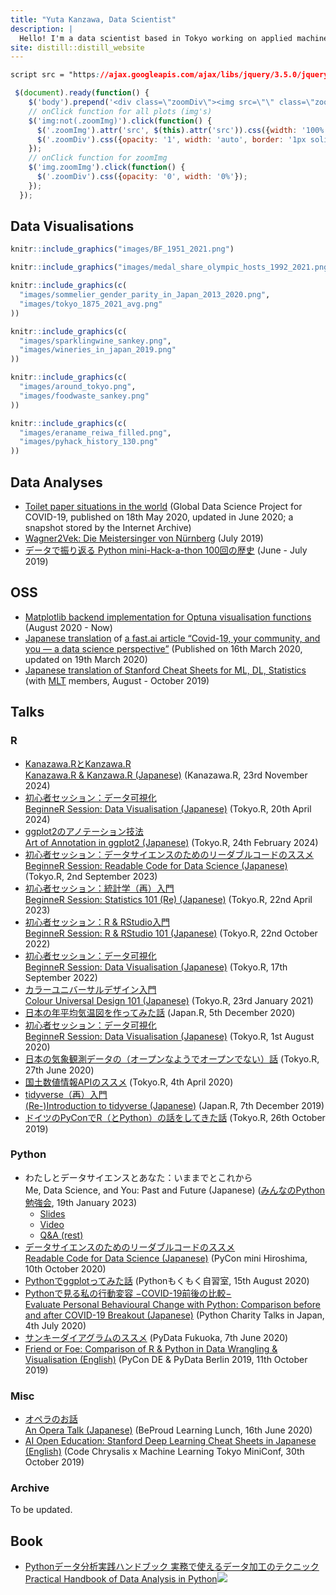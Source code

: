 ```yaml
---
title: "Yuta Kanzawa, Data Scientist"
description: |
  Hello! I'm a data scientist based in Tokyo working on applied machine learning, business intelligence and data visualisation. Always under construction.
site: distill::distill_website
---
```


```css
script src = "https://ajax.googleapis.com/ajax/libs/jquery/3.5.0/jquery.min.js"
```

```js
 $(document).ready(function() {
    $('body').prepend('<div class=\"zoomDiv\"><img src=\"\" class=\"zoomImg\"></div>');
    // onClick function for all plots (img's)
    $('img:not(.zoomImg)').click(function() {
      $('.zoomImg').attr('src', $(this).attr('src')).css({width: '100%'});
      $('.zoomDiv').css({opacity: '1', width: 'auto', border: '1px solid white', borderRadius: '5px', position: 'fixed', top: '55%', left: '50%', marginRight: '-50%', transform: 'translate(-50%, -50%)', boxShadow: '0px 0px 50px #888888', zIndex: '50', overflow: 'auto', maxHeight: '90%'});
    });
    // onClick function for zoomImg
    $('img.zoomImg').click(function() {
      $('.zoomDiv').css({opacity: '0', width: '0%'}); 
    });
  });
```

## Data Visualisations
```r
knitr::include_graphics("images/BF_1951_2021.png")
```
```r
knitr::include_graphics("images/medal_share_olympic_hosts_1992_2021.png")
```
```r
knitr::include_graphics(c(
  "images/sommelier_gender_parity_in_Japan_2013_2020.png",
  "images/tokyo_1875_2021_avg.png"
))
```
```r
knitr::include_graphics(c(
  "images/sparklingwine_sankey.png",
  "images/wineries_in_japan_2019.png"
))
```
```r
knitr::include_graphics(c(
  "images/around_tokyo.png",
  "images/foodwaste_sankey.png"
))
```
```r
knitr::include_graphics(c(
  "images/eraname_reiwa_filled.png",
  "images/pyhack_history_130.png"
))
```

## Data Analyses
- [Toilet paper situations in the world](http://web.archive.org/web/20210129183831/https://www.covid19analytics.org/post/toilet-paper-situations-in-the-world) (Global Data Science Project for COVID-19, published on 18th May 2020, updated in June 2020; a snapshot stored by the Internet Archive)
- [Wagner2Vek: Die Meistersinger von Nürnberg](Wagner2Vek_Meistersinger.html) (July 2019)
- [データで振り返る Python mini-Hack-a-thon 100回の歴史](Pyhack100thAniv.html) (June - July 2019)

## OSS
- [Matplotlib backend implementation for Optuna visualisation functions](https://github.com/optuna/optuna/pull/1756) (August 2020 - Now)
- [Japanese translation](https://qiita.com/yutakanzawa/items/89f313f4f26a3abc398e) of [a fast.ai article "Covid-19, your community, and you — a data science perspective"](https://www.fast.ai/2020/03/09/coronavirus/) (Published on 16th March 2020, updated on 19th March 2020)
- [Japanese translation of Stanford Cheat Sheets for ML, DL, Statistics](https://stanford.edu/~shervine/l/ja/teaching/) (with [MLT](https://www.mlt.ai) members, August - October 2019)

## Talks
### R
- [Kanazawa.RとKanzawa.R<br>Kanazawa.R & Kanzawa.R (Japanese)](TokyoR/KanazawaRとKanzawaR_KanazawaR_20241123.pdf) (Kanazawa.R, 23rd November 2024)
- [初心者セッション：データ可視化<br>BeginneR Session: Data Visualisation (Japanese)](TokyoR/初心者セッション_データ可視化_TokyoR_20240420.pdf) (Tokyo.R, 20th April 2024)
- [ggplot2のアノテーション技法<br>Art of Annotation in ggplot2 (Japanese)](TokyoR/ggplot2のアノテーション技法_TokyoR_20240224.pdf) (Tokyo.R, 24th February 2024)
- [初心者セッション：データサイエンスのためのリーダブルコードのススメ<br>BeginneR Session: Readable Code for Data Science (Japanese)](TokyoR/初心者セッション_データサイエンスのためのリーダブルコードのススメ_TokyoR_20230902.pdf) (Tokyo.R, 2nd September 2023)
- [初心者セッション：統計学（再）入門<br>BeginneR Session: Statistics 101 (Re) (Japanese)](TokyoR/初心者セッション_統計学（再）入門_TokyoR_20230422.pdf) (Tokyo.R, 22nd April 2023)
- [初心者セッション：R & RStudio入門<br>BeginneR Session: R & RStudio 101 (Japanese)](TokyoR/初心者セッション_R&RStudio入門_TokyoR_20221022.pdf) (Tokyo.R, 22nd October 2022)
- [初心者セッション：データ可視化<br>BeginneR Session: Data Visualisation (Japanese)](TokyoR/初心者セッション_データ可視化_TokyoR_20220917.pdf) (Tokyo.R, 17th September 2022)
- [カラーユニバーサルデザイン入門<br>Colour Universal Design 101 (Japanese)](TokyoR/カラーユニバーサルデザイン入門_TokyoR_20210123.pdf) (Tokyo.R, 23rd January 2021)
- [日本の年平均気温図を作ってみた話](TokyoR/日本の年平均気温図を作ってみた話_JapanR_2020_20201205.pdf) (Japan.R, 5th December 2020)
- [初心者セッション：データ可視化<br>BeginneR Session: Data Visualisation (Japanese)](TokyoR/初心者セッション_データ可視化_TokyoR_20200801.pdf) (Tokyo.R, 1st August 2020)
- [日本の気象観測データの（オープンなようでオープンでない）話](TokyoR/日本の気象観測データの（オープンなようでオープンでない）話_TokyoR_20200627.pdf) (Tokyo.R, 27th June 2020)
- [国土数値情報APIのススメ](TokyoR/国土数値情報APIのススメ_TokyoR_20200404.pdf) (Tokyo.R, 4th April 2020)
- [tidyverse（再）入門<br>(Re-)Introduction to tidyverse (Japanese)](TokyoR/Tidyverse（再）入門_JapanR_2019_20191207.pdf) (Japan.R, 7th December 2019)
- [ドイツのPyConでR（とPython）の話をしてきた話](TokyoR/ドイツのPyConでR（とPython）の話をしてきた話_TokyoR_82_20191026.pdf) (Tokyo.R, 26th October 2019)

### Python
- わたしとデータサイエンスとあなた：いままでとこれから<br>Me, Data Science, and You: Past and Future (Japanese) ([みんなのPython勉強会](https://startpython.connpass.com/event/270311/), 19th January 2023)
  - [Slides](StaPy/わたしとデータサイエンスとあなた_いままでとこれから_みんなのPython勉強会_20230119.pdf)
  - [Video](https://youtu.be/dLkJura4TYc)
  - [Q&A (rest)](https://twitter.com/info_stapy/status/1616052911259398145)
- [データサイエンスのためのリーダブルコードのススメ<br>Readable Code for Data Science (Japanese)](PyCon/PyCon_mini_Hiroshima/データサイエンスのためのリーダブルコードのススメ_PyCon_mini_Hiroshima_20201010.pdf) (PyCon mini Hiroshima, 10th October 2020)
- [Pythonでggplotってみた話](misc/Pythonでggplotってみた話_Pythonもくもく自習室_20200815.pdf) (Pythonもくもく自習室, 15th August 2020)
- [Pythonで見る私の行動変容 −COVID-19前後の比較−<br>Evaluate Personal Behavioural Change with Python: Comparison before and after COVID-19 Breakout (Japanese)](PyCon/Python_Charity_Talks_in_Japan/Pythonで見る私の行動変容_−COVID-19前後の比較−_Python_Charity_Talks_in_Japan_20200704.pdf) (Python Charity Talks in Japan, 4th July 2020)
- [サンキーダイアグラムのススメ](PyData/サンキーダイアグラムのススメ_PyData_Fukuoka_20200607.pdf) (PyData Fukuoka, 7th June 2020)
- [Friend or Foe: Comparison of R & Python in Data Wrangling & Visualisation (English)](PyConDE2019/Friend_or_Foe_Comparison_of_R_&_Python_in_Data_Wrangling_&_Visualisation_PyConDE_2019Oct.pdf) (PyCon DE & PyData Berlin 2019, 11th October 2019)

### Misc
- [オペラのお話<br>An Opera Talk (Japanese)](misc/オペラのお話_BPLL_20200616_公開用.pdf) (BeProud Learning Lunch, 16th June 2020)
- [AI Open Education: Stanford Deep Learning Cheat Sheets in Japanese (English)](MLT/AI_Open_Education_Stanford_Deep_Learning_Cheat_Sheets_in_Japanese_MLT_CodeChrysalis_20191030.pdf) (Code Chrysalis x Machine Learning Tokyo MiniConf, 30th October 2019)

### Archive
To be updated.

## Book
- [Pythonデータ分析実践ハンドブック 実務で使えるデータ加工のテクニック<br>Practical Handbook of Data Analysis in Python](https://book.impress.co.jp/books/1122101021)![](https://img.ips.co.jp/ij/22/1122101021/1122101021-520x.jpg)